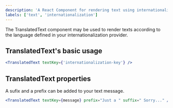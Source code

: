 ```yaml
---
description: 'A React Component for rendering text using internationalization Component.'
labels: ['text', 'internationalization']
---
```



The TranslatedText component may be used to render texts according to the language defined in your internationalization provider.

## TranslatedText's basic usage

```jsx
<TranslatedText textKey={'internationalization-key'} />
```

## TranslatedText properties

A sufix and a prefix can be added to your text message.

```jsx
<TranslatedText textKey={message} prefix="Just a " suffix=" Sorry..." />
```
